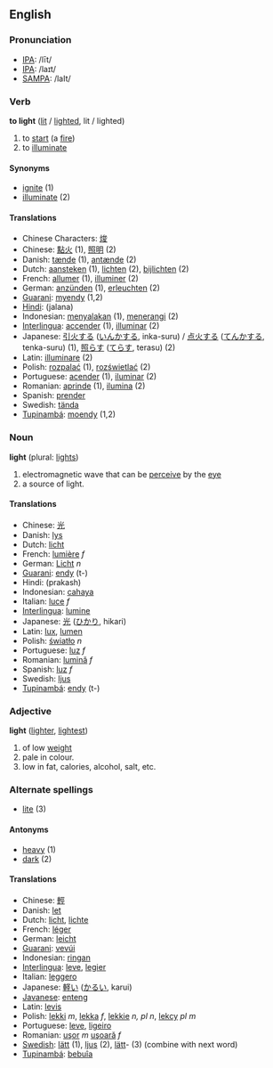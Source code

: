 == English ==
=== Pronunciation ===
*[[w:IPA|IPA]]: /līt/
*[[w:IPA|IPA]]: /laɪt/
*[[w:SAMPA|SAMPA]]: /laIt/

=== Verb ===
'''to light''' ([[lit]] / [[lighted]], lit / lighted)

# to [[start]] (a [[fire]])
# to [[illuminate]]

==== Synonyms ====
*[[ignite]] (1)
*[[illuminate]] (2)

==== Translations ====
*Chinese Characters: [[焌]]
*Chinese: [[點火]] (1), [[照明]] (2)
*Danish: [[tænde]] (1), [[antænde]] (2)
*Dutch: [[aansteken]] (1), [[lichten]] (2), [[bijlichten]] (2)
*French: [[allumer]] (1), [[illuminer]] (2)
*German: [[anzünden]] (1), [[erleuchten]] (2)
*[[Guarani]]: [[myendy]] (1,2)
*[[Hindi]]: (jalana)
*Indonesian: [[nyala|menyalakan]] (1), [[terang|menerangi]] (2)
*[[Interlingua]]: [[accender]] (1), [[illuminar]] (2)
*Japanese: [[引火]]する ([[いんか]]する, inka-suru) / [[点火]]する ([[てんか]]する, tenka-suru) (1), [[照らす]] ([[てらす]], terasu) (2)
*Latin: [[illuminare]] (2)
*Polish: [[rozpalać]] (1), [[rozświetlać]] (2) 
*Portuguese: [[acender]] (1), [[iluminar]] (2)
*Romanian: [[aprinde]] (1), [[ilumina]] (2)
*Spanish: [[prender]]
*Swedish: [[tända]]
*[[Tupinambá]]: [[moendy]] (1,2)

=== Noun ===
'''light''' (plural: [[lights]])

# electromagnetic wave that can be [[perceive]] by the [[eye]]
# a source of light.

==== Translations ====
*Chinese: [[光]]
*Danish: [[lys]]
*Dutch: [[licht]]
*French: [[lumière]] ''f''
*German: [[Licht]] ''n''
*[[Guarani]]: [[endy]] (t-)
*Hindi: (prakash)
*Indonesian: [[cahaya]]
*Italian: [[luce]] ''f''
*[[Interlingua]]: [[lumine]]
*Japanese: [[光]] ([[ひかり]], hikari)
*Latin: [[lux]], [[lumen]]
*Polish: [[światło]] ''n''
*Portuguese: [[luz]] ''f''
*Romanian: [[lumină]] ''f''
*Spanish: [[luz]] ''f''
*Swedish: [[ljus]]
*[[Tupinambá]]: [[endy]] (t-)

=== Adjective ===
'''light''' ([[lighter]], [[lightest]])

# of low [[weight]]
# pale in colour.
# low in fat, calories, alcohol, salt, etc.

=== Alternate spellings ===
*[[lite]] (3)

==== Antonyms ====
*[[heavy]] (1)
*[[dark]] (2)

==== Translations ====
*Chinese: [[輕]]
*Danish: [[let]]
*Dutch: [[licht]], [[lichte]]
*French: [[léger]]
*German: [[leicht]]
*[[Guarani]]: [[vevúi]]
*Indonesian: [[ringan]]
*[[Interlingua]]: [[leve]], [[legier]]
*Italian: [[leggero]]
*Japanese: [[軽い]] ([[かるい]], karui)
*[[Javanese]]: [[enteng]]
*Latin: [[levis]]
*Polish: [[lekki]] ''m'', [[lekka]] ''f'', [[lekkie]] ''n, pl n'', [[lekcy]] ''pl m''
*Portuguese: [[leve]], [[ligeiro]]
*Romanian: [[uşor]] ''m'' [[uşoară]] ''f''
*[[Swedish]]: [[lätt]] (1), [[ljus]] (2), [[lätt]]- (3) (combine with next word)
*[[Tupinambá]]: [[bebuîa]]